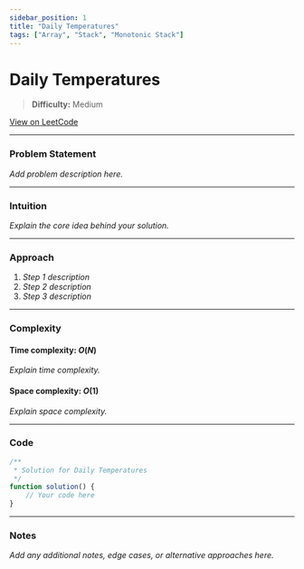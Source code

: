 ```yaml
---
sidebar_position: 1
title: "Daily Temperatures"
tags: ["Array", "Stack", "Monotonic Stack"]
---
```


# Daily Temperatures

> **Difficulty:** Medium

[View on LeetCode](https://leetcode.com/problems/daily-temperatures/)

***

### Problem Statement

_Add problem description here._

***

### Intuition

_Explain the core idea behind your solution._

***

### Approach

1. _Step 1 description_
2. _Step 2 description_
3. _Step 3 description_

***

### Complexity

#### Time complexity: $O(N)$

_Explain time complexity._

#### Space complexity: $O(1)$

_Explain space complexity._

***

### Code

```javascript
/**
 * Solution for Daily Temperatures
 */
function solution() {
    // Your code here
}
```

***

### Notes

_Add any additional notes, edge cases, or alternative approaches here._
